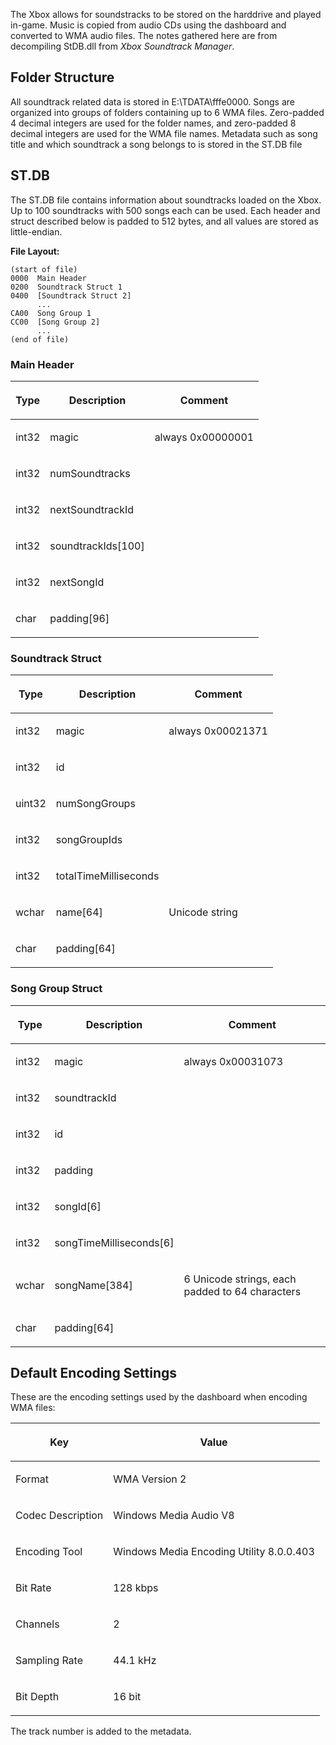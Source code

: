 The Xbox allows for soundstracks to be stored on the harddrive and played in-game. Music is copied from audio CDs using the dashboard and converted to WMA audio files. The notes gathered here are from decompiling StDB.dll from ''Xbox Soundtrack Manager''.

== Folder Structure ==
All soundtrack related data is stored in E:\TDATA\fffe0000. Songs are organized into groups of folders containing up to 6 WMA files. Zero-padded 4 decimal integers are used for the folder names, and zero-padded 8 decimal integers are used for the WMA file names. Metadata such as song title and which soundtrack a song belongs to is stored in the ST.DB file

== ST.DB ==
The ST.DB file contains information about soundtracks loaded on the Xbox. Up to 100 soundtracks with 500 songs each can be used. Each header and struct described below is padded to 512 bytes, and all values are stored as little-endian.

'''File Layout:'''

<pre>(start of file)
0000  Main Header
0200  Soundtrack Struct 1
0400  [Soundtrack Struct 2]
      ...
CA00  Song Group 1
CC00  [Song Group 2]
      ...
(end of file)
</pre>
=== Main Header ===
{| class="wikitable"
! Type
! Description
! Comment
|-
| int32
| magic
| always 0x00000001
|-
| int32
| numSoundtracks
|
|-
| int32
| nextSoundtrackId
|
|-
| int32
| soundtrackIds[100]
|
|-
| int32
| nextSongId
|
|-
| char
| padding[96]
|
|}

=== Soundtrack Struct ===
{| class="wikitable"
! Type
! Description
! Comment
|-
| int32
| magic
| always 0x00021371
|-
| int32
| id
|
|-
| uint32
| numSongGroups
|
|-
| int32
| songGroupIds
|
|-
| int32
| totalTimeMilliseconds
|
|-
| wchar
| name[64]
| Unicode{{FIXME|reason=Encoding? UCS-2?}} string
|-
| char
| padding[64]
|
|}

=== Song Group Struct ===
{| class="wikitable"
! Type
! Description
! Comment
|-
| int32
| magic
| always 0x00031073
|-
| int32
| soundtrackId
|
|-
| int32
| id
|
|-
| int32
| padding
|
|-
| int32
| songId[6]
|
|-
| int32
| songTimeMilliseconds[6]
|
|-
| wchar
| songName[384]
| 6 Unicode{{FIXME|reason=Encoding? UCS-2?}} strings, each padded to 64 characters
|-
| char
| padding[64]
|
|}

== Default Encoding Settings ==
These are the encoding settings used by the dashboard when encoding WMA files:

{| class="wikitable"
! Key
! Value
|-
| Format
| WMA Version 2
|-
| Codec Description
| Windows Media Audio V8
|-
| Encoding Tool
| Windows Media Encoding Utility 8.0.0.403
|-
| Bit Rate
| 128 kbps
|-
| Channels
| 2
|-
| Sampling Rate
| 44.1 kHz
|-
| Bit Depth
| 16 bit
|}

The track number is added to the metadata.